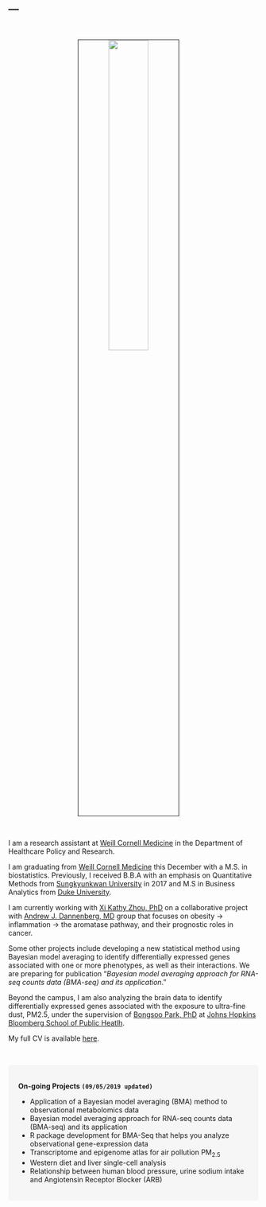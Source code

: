 ---
---

<link rel="stylesheet" href="styles.css" type="text/css">

<br>

<p align="center">
<img src="images/taehoonh.jpg" style="width:40%; border:1px solid; margin-right: 20px" align="center">
</p>
<br>


I am a research assistant at [Weill Cornell Medicine](https://weill.cornell.edu/) in the Department of Healthcare Policy and Research.

I am graduating from [Weill Cornell Medicine](https://weill.cornell.edu/) this December with a M.S. in biostatistics. Previously, I received B.B.A with an emphasis on Quantitative Methods from [Sungkyunkwan University](https://www.skku.edu/eng/) in 2017 and M.S in Business Analytics from [Duke University](https://www.duke.edu/). 

I am currently working with [Xi Kathy Zhou, PhD](https://gradschool.weill.cornell.edu/faculty/xi-kathy-zhou) on a collaborative project with [Andrew J. Dannenberg, MD](https://research.cornell.edu/researchers/andrew-j-dannenberg) group that focuses on obesity → inflammation → the aromatase pathway, and their prognostic roles in cancer. 

Some other projects include developing a new statistical method using Bayesian model averaging to identify differentially expressed genes associated with one or more phenotypes, as well as their interactions. We are preparing for publication "*Bayesian model averaging approach for RNA-seq counts data (BMA-seq) and its application*."

Beyond the campus, I am also analyzing the brain data to identify differentially expressed genes associated with the exposure to ultra-fine dust, PM2.5, under the supervision of [Bongsoo Park, PhD](https://www.jhsph.edu/faculty/directory/profile/3476/bongsoo-park) at [Johns Hopkins Bloomberg School of Public Heatlh](https://www.jhsph.edu/).

My full CV is available [here](./files/TaehoonHa_CV_2019.pdf).



<br>



<style>
div.box { background-color:#F6F6F6; border-radius: 5px; padding: 20px;}
</style>
<div class = "box">
<strong>On-going Projects `(09/05/2019 updated)` </strong> <br>

- Application of a Bayesian model averaging (BMA) method to observational metabolomics data
- Bayesian model averaging approach for RNA-seq counts data (BMA-seq) and its application
- R package development for BMA-Seq that helps you analyze observational gene-expression data
- Transcriptome and epigenome atlas for air pollution $\text{PM}_{2.5}$
- Western diet and liver single-cell analysis
- Relationship between human blood pressure, urine sodium intake and Angiotensin Receptor Blocker (ARB) 

</div>
